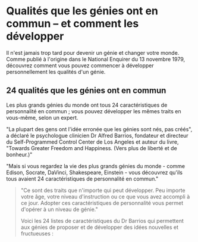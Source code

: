 <TraitsMenuFR />

# Qualités que les génies ont en commun – et comment les développer

Il n'est jamais trop tard pour devenir un génie et changer votre monde. Comme publié à l'origine dans le National Enquirer du 13 novembre 1979, découvrez comment vous pouvez commencer à développer personnellement les qualités d'un génie.

## 24 qualités que les génies ont en commun

Les plus grands génies du monde ont tous 24 caractéristiques de personnalité en commun ; vous pouvez développer les mêmes traits en vous-même, selon un expert.

"La plupart des gens ont l'idée erronée que les génies sont nés, pas créés", a déclaré le psychologue clinicien Dr Alfred Barrios, fondateur et directeur du Self-Programmed Control Center de Los Angeles et auteur du livre, "Towards Greater Freedom and Happiness. (Vers plus de liberté et de bonheur.)"

"Mais si vous regardez la vie des plus grands génies du monde - comme Edison, Socrate, DaVinci, Shakespeare, Einstein - vous découvrez qu'ils tous avaient 24 caractéristiques de personnalité en commun."

<Blockquote
  content='. . . Et vous pouvez aussi les développer,'
  author='Déclare un expert'
/>

"Ce sont des traits que n'importe qui peut développer. Peu importe votre âge, votre niveau d'instruction ou ce que vous avez accompli à ce jour. Adopter ces caractéristiques de personnalité vous permet d'opérer à un niveau de génie."

Voici les 24 listes de caractéristiques du Dr Barrios qui permettent aux génies de proposer et de développer des idées nouvelles et fructueuses :

<Energie />
<LeCourage />
<DevouementAuxObjectifs />
<Connaissance />
<Honnetete />
<Optimisme />
<CapaciteAJuger />
<Enthousiasme />
<VolonteDePrendreDesRisques />
<Dynamisme />
<Initiative />
<LaPersuasion />
<Extravertie />
<CapaciteACommuniquer />
<LaPatience />
<LaPerception />
<Perfectionnisme />
<LeSensDeLHumour />
<Polyvalence />
<Adaptabilite />
<Curiosite />
<Individualisme />
<Idealisme />
<LImagination />
